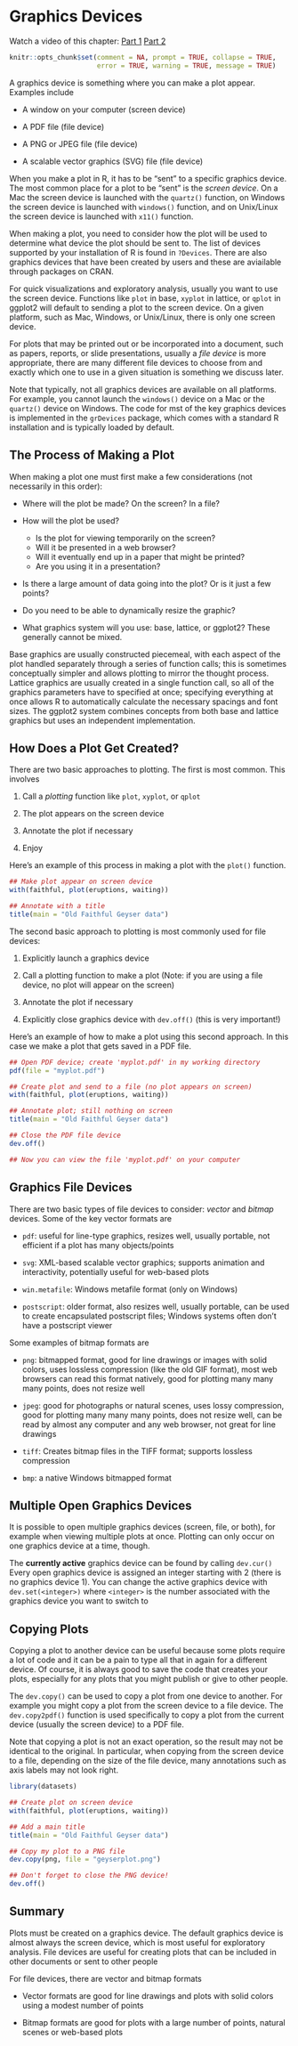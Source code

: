 # Graphics Devices

Watch a video of this chapter: [Part 1](https://youtu.be/ftc6_hqRYuY) [Part 2](https://youtu.be/ci6ogllxVxg)

```r
knitr::opts_chunk$set(comment = NA, prompt = TRUE, collapse = TRUE, 
                      error = TRUE, warning = TRUE, message = TRUE)
```

A graphics device is something where you can make a plot appear. Examples include

  * A window on your computer (screen device)
  
  * A PDF file (file device)

  * A PNG or JPEG file (file device)

  * A scalable vector graphics (SVG) file (file device)

When you make a plot in R, it has to be "sent" to a specific graphics device. The most common place for a plot to be "sent" is the *screen device*. On a Mac the screen device is launched with the `quartz()` function, on Windows the screen device is launched with `windows()` function, and on Unix/Linux the screen device is launched with `x11()` function. 

When making a plot, you need to consider how the plot will be used to determine what device the plot should be sent to. The list of devices supported by your installation of R is found in `?Devices`. There are also graphics devices that have been created by users and these are aviailable through packages on CRAN.

For quick visualizations and exploratory analysis, usually you want to use the screen device. Functions like `plot` in base, `xyplot` in lattice, or `qplot` in ggplot2 will default to sending a plot to the screen device. On a given platform, such as Mac, Windows, or Unix/Linux, there is only one screen device.

For plots that may be printed out or be incorporated into a document, such as papers, reports, or slide presentations, usually a *file device* is more appropriate, there are many different file devices to choose from and exactly which one to use in a given situation is something we discuss later.

Note that typically, not all graphics devices are available on all platforms. For example, you cannot launch the `windows()` device on a Mac or the `quartz()` device on Windows. The code for mst of the key graphics devices is implemented in the `grDevices` package, which comes with a standard R installation and is typically loaded by default.


## The Process of Making a Plot

When making a plot one must first make a few considerations (not
necessarily in this order):

- Where will the plot be made? On the screen? In a file? 

- How will the plot be used?
  - Is the plot for viewing temporarily on the screen?  
  - Will it be presented in a web browser?
  - Will it eventually end up in a paper that might be printed? 
  - Are you using it in a presentation?

- Is there a large amount of data going into the plot? Or is it just a
  few points?

- Do you need to be able to dynamically resize the graphic?

- What graphics system will you use: base, lattice, or ggplot2? These
  generally cannot be mixed.

Base graphics are usually constructed piecemeal, with each aspect of the plot handled separately through a series of function calls; this is sometimes conceptually simpler and allows plotting to mirror the thought process. Lattice graphics are usually created in a single function call, so all of the graphics parameters have to specified at once; specifying everything at once allows R to automatically calculate the necessary spacings and font sizes. The ggplot2 system combines concepts from both base and lattice graphics but uses an independent implementation.



## How Does a Plot Get Created?

There are two basic approaches to plotting. The first is most common. This involves

1. Call a *plotting* function like `plot`, `xyplot`, or `qplot`

2. The plot appears on the screen device

3. Annotate the plot if necessary

4. Enjoy

Here's an example of this process in making a plot with the `plot()` function.

```r
## Make plot appear on screen device
with(faithful, plot(eruptions, waiting)) 

## Annotate with a title
title(main = "Old Faithful Geyser data")  
```

The second basic approach to plotting is most commonly used for file devices:

1. Explicitly launch a graphics device

2. Call a plotting function to make a plot (Note: if you are using a file
device, no plot will appear on the screen)

3. Annotate the plot if necessary

3. Explicitly close graphics device with `dev.off()` (this is very important!)

Here's an example of how to make a plot using this second approach. In this case we make a plot that gets saved in a PDF file.

```r
## Open PDF device; create 'myplot.pdf' in my working directory
pdf(file = "myplot.pdf")  

## Create plot and send to a file (no plot appears on screen)
with(faithful, plot(eruptions, waiting))  

## Annotate plot; still nothing on screen
title(main = "Old Faithful Geyser data")  

## Close the PDF file device
dev.off()  

## Now you can view the file 'myplot.pdf' on your computer
```


## Graphics File Devices

There are two basic types of file devices to consider: *vector* and *bitmap*
devices. Some of the key vector formats are

- `pdf`: useful for line-type graphics, resizes well, usually
  portable, not efficient if a plot has many objects/points

- `svg`: XML-based scalable vector graphics; supports animation and
  interactivity, potentially useful for web-based plots

- `win.metafile`: Windows metafile format (only on Windows)

- `postscript`: older format, also resizes well, usually portable, can
  be used to create encapsulated postscript files; Windows systems
  often don’t have a postscript viewer

Some examples of bitmap formats are

- `png`: bitmapped format, good for line drawings or images with solid
  colors, uses lossless compression (like the old GIF format), most
  web browsers can read this format natively, good for plotting many
  many many points, does not resize well

- `jpeg`: good for photographs or natural scenes, uses lossy
  compression, good for plotting many many many points, does not
  resize well, can be read by almost any computer and any web browser,
  not great for line drawings

- `tiff`: Creates bitmap files in the TIFF format; supports lossless
  compression

- `bmp`: a native Windows bitmapped format


## Multiple Open Graphics Devices

It is possible to open multiple graphics devices (screen, file, or
  both), for example when viewing multiple plots at once. Plotting can only occur on one graphics device at a time, though. 
  
The **currently active** graphics device can be found by calling  `dev.cur()` Every open graphics device is assigned an integer starting with 2 (there is no graphics device 1). You can change the active graphics device with `dev.set(<integer>)` where `<integer>` is the number associated with the graphics device you want to switch to


## Copying Plots

Copying a plot to another device can be useful because some plots
require a lot of code and it can be a pain to type all that in again
for a different device. Of course, it is always good to save the code that creates your plots, especially for any plots that you might publish or give to other people. 

The `dev.copy()` can be used to copy a plot from one device to another. For example you might copy a plot from the screen device to a file device. The  `dev.copy2pdf()` function is used specifically to copy a plot from the current device (usually the screen device) to a PDF file.

Note that copying a plot is not an exact operation, so the result may not
be identical to the original. In particular, when copying from the screen device to a file, depending on the size of the file device, many annotations such as axis labels may not look right.


```r
library(datasets)

## Create plot on screen device
with(faithful, plot(eruptions, waiting))  

## Add a main title
title(main = "Old Faithful Geyser data")  

## Copy my plot to a PNG file
dev.copy(png, file = "geyserplot.png")  

## Don't forget to close the PNG device!
dev.off()  
```


## Summary

Plots must be created on a graphics device. The default graphics device is almost always the screen device, which is most useful for exploratory analysis. File devices are useful for creating plots that can be included in other documents or sent to other people

For file devices, there are vector and bitmap formats

  - Vector formats are good for line drawings and plots with solid
    colors using a modest number of points

  - Bitmap formats are good for plots with a large number of points,
    natural scenes or web-based plots
